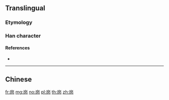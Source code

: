 {{character info/new}}
{{also|岡|崗}}
==Translingual==

===Etymology===
{{Han simp|崗|f=岡|t=冈}}

===Han character===
{{Han char|rn=46|rad=山|as=04|sn=7|four=|canj=UBK|ids=⿱山冈}}

====References====
* {{Han ref|kx=0308.331|hdz=10763.090|uh=5C97|ud=23703}}

----

==Chinese==
{{zh-see|崗}}

[[fr:岗]]
[[mg:岗]]
[[no:岗]]
[[pl:岗]]
[[th:岗]]
[[zh:岗]]